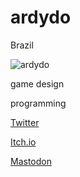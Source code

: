 # ardydo

<Location>

Brazil

</Location>

![ardydo](https://pbs.twimg.com/media/DbzAqQuXcAAEwKH.jpg)

<Skills>

game design

programming

</Skills>

<Personal>

[Twitter](https://twitter.com/octopedro)

[Itch.io](https://ardydo.itch.io)

[Mastodon](https://mastodon.gamedev.place/@octopedro)

</Personal>


